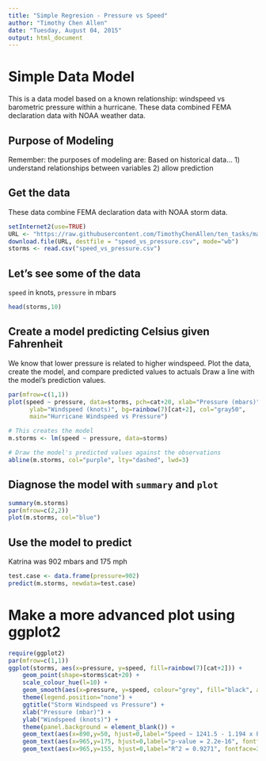 ```yaml
---
title: "Simple Regresion - Pressure vs Speed"
author: "Timothy Chen Allen"
date: "Tuesday, August 04, 2015"
output: html_document
---
```


# Simple Data Model
This is a data model based on a known relationship: windspeed vs
barometric pressure within a hurricane.  These data combined
FEMA declaration data with NOAA weather data.

## Purpose of Modeling
Remember: the purposes of modeling are:
Based on historical data...
1) understand relationships between variables
2) allow prediction 

## Get the data
These data combine FEMA declaration data with NOAA storm data.
```r
setInternet2(use=TRUE)
URL <- "https://raw.githubusercontent.com/TimothyChenAllen/ten_tasks/master/speed_vs_pressure.csv"
download.file(URL, destfile = "speed_vs_pressure.csv", mode="wb")
storms <- read.csv("speed_vs_pressure.csv")
```

## Let's see some of the data
`speed` in knots, `pressure` in mbars
```r
head(storms,10)
```

## Create a model predicting Celsius given Fahrenheit
We know that lower pressure is related to higher windspeed.
Plot the data, create the model, and compare predicted values to actuals
Draw a line with the model's prediction values.
```r
par(mfrow=c(1,1))
plot(speed ~ pressure, data=storms, pch=cat+20, xlab="Pressure (mbars)", 
      ylab="Windspeed (knots)", bg=rainbow(7)[cat+2], col="gray50",
      main="Hurricane Windspeed vs Pressure")

# This creates the model
m.storms <- lm(speed ~ pressure, data=storms)

# Draw the model's predicted values against the observations
abline(m.storms, col="purple", lty="dashed", lwd=3)
```

## Diagnose the model with `summary` and `plot`
```r
summary(m.storms)
par(mfrow=c(2,2))
plot(m.storms, col="blue")
```

## Use the model to predict
Katrina was 902 mbars and 175 mph
```r
test.case <- data.frame(pressure=902) 
predict(m.storms, newdata=test.case)
```

# Make a more advanced plot using ggplot2
```r
require(ggplot2)
par(mfrow=c(1,1))
ggplot(storms, aes(x=pressure, y=speed, fill=rainbow(7)[cat+2])) +
    geom_point(shape=storms$cat+20) +
    scale_colour_hue(l=10) +
    geom_smooth(aes(x=pressure, y=speed, colour="grey", fill="black", alpha=.1), data=storms, method=lm) +
    theme(legend.position="none") + 
    ggtitle("Storm Windspeed vs Pressure") + 
    xlab("Pressure (mbar)") +
    ylab("Windspeed (knots)") +
    theme(panel.background = element_blank()) +
    geom_text(aes(x=890,y=50, hjust=0,label="Speed ~ 1241.5 - 1.194 x Pressure", fontface=3)) +
    geom_text(aes(x=965,y=175, hjust=0,label="p-value = 2.2e-16", fontface=3)) +
    geom_text(aes(x=965,y=155, hjust=0,label="R^2 = 0.9271", fontface=3))
```